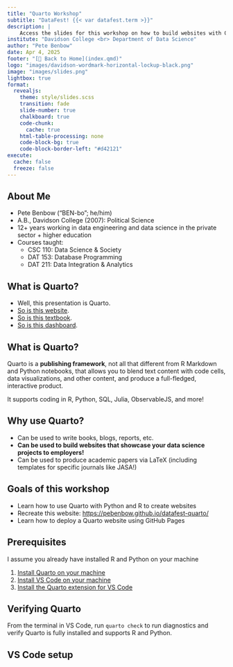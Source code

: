 ```yaml
---
title: "Quarto Workshop"
subtitle: "DataFest! {{< var datafest.term >}}"
description: | 
    Access the slides for this workshop on how to build websites with Quarto!
institute: "Davidson College <br> Department of Data Science"
author: "Pete Benbow"
date: Apr 4, 2025
footer: "[🔗 Back to Home](index.qmd)"
logo: "images/davidson-wordmark-horizontal-lockup-black.png"
image: "images/slides.png"
lightbox: true
format:
  revealjs:
    theme: style/slides.scss
    transition: fade
    slide-number: true
    chalkboard: true
    code-chunk:
      cache: true
    html-table-processing: none
    code-block-bg: true
    code-block-border-left: "#d42121"
execute:
  cache: false
  freeze: false
---
```


## About Me

- Pete Benbow ("BEN-bo"; he/him)
- A.B., Davidson College (2007): Political Science
- 12+ years working in data engineering and data science in the private sector + higher education
- Courses taught:
    - CSC 110: Data Science & Society
    - DAT 153: Database Programming
    - DAT 211: Data Integration & Analytics

## What is Quarto?

- Well, this presentation is Quarto.
- [So is this website](https://pebenbow.github.io/datafest-quarto/){target="_blank"}.
- [So is this textbook](https://r4ds.hadley.nz/){target="_blank"}.
- [So is this dashboard](https://ivelasq.github.io/mortgage-dashboard/){target="_blank"}.

## What is Quarto?

Quarto is a **publishing framework**, not all that different from R Markdown and Python notebooks, that allows you to blend text content with code cells, data visualizations, and other content, and produce a full-fledged, interactive product.

It supports coding in R, Python, SQL, Julia, ObservableJS, and more!

## Why use Quarto?

- Can be used to write books, blogs, reports, etc.
- **Can be used to build websites that showcase your data science projects to employers!**
- Can be used to produce academic papers via LaTeX (including templates for specific journals like JASA!)

## Goals of this workshop

- Learn how to use Quarto with Python and R to create websites
- Recreate this website: <https://pebenbow.github.io/datafest-quarto/>{target="_blank"}
- Learn how to deploy a Quarto website using GitHub Pages

## Prerequisites

::: {.callout-important appearance="simple"}
I assume you already have installed R and Python on your machine
:::

1. [Install Quarto on your machine](https://quarto.org/docs/get-started/){target="_blank"}
2. [Install VS Code on your machine](https://code.visualstudio.com/download){target="_blank"}
3. [Install the Quarto extension for VS Code](https://marketplace.visualstudio.com/items?itemName=quarto.quarto){target="_blank"}

## Verifying Quarto

From the terminal in VS Code, run `quarto check` to run diagnostics and verify Quarto is fully installed and supports R and Python.

## VS Code setup

